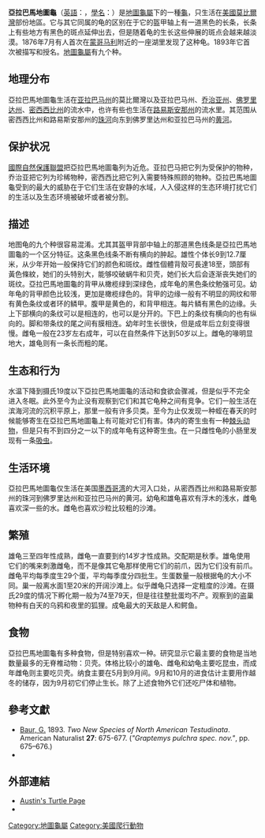{{Speciesbox
| status = NT
| status_system = IUCN3.1
| status_ref = <ref>{{IUCN2011.1|assessors=van Dijk, P.P.|year=2010|id=170494|title=Graptemys pulchra|downloaded=8 October 2011}}</ref>
| image = Alabama Map Turtle.jpg
| image_caption = 亞拉巴馬地圖龜（Alabama map turtle） 
| aquariumist care level = Easy
| genus = Graptemys
| species = '''亞拉巴馬地圖龜 ''Graptemys pulchra'''''
| authority = [[Georg_Baur|Baur]], 1893<ref name="Rhodin101">{{Harnvb|Rhodin|2010|p=000.101}}</ref>
| synonyms = 
*''Graptemys pulchra'' <small>Baur, 1893</small>
*''Malacoclemmys pulchra'' <br><small>— [[Raymond_Ditmars|Ditmars]], 1907</small>
*''Malaclemys lesueurii pulchra'' <br><small>— [[Friedrich_Siebenrock|Siebenrock]], 1909</small>
*''Graptemys pulcra'' [sic]<br><small>Chaney & C.L. Smith, 1950</small>  ''([[ex_errore|ex errore]])''
*''Malaclemys pulchra'' <br><small>— McDowell, 1964</small>
*''Graptemys puchra'' [sic]<br><small> Bertl & Killebrew, 1983</small>  ''(ex errore)''
*''Graptemys pulchra pulchra'' <br><small>— Artner, 2003</small>
| synonyms_ref=<ref name="Fritz2007">{{Cite journal | journal = Vertebrate Zoology | title = Checklist of Chelonians of the World | year = 2007 | author = Fritz, Uwe | coauthors = Peter Havaš | volume = 57 | issue = 2 | pages = 189–190 | id =  | url = http://www.cnah.org/pdf_files/851.pdf | archiveurl = https://www.webcitation.org/5v20ztMND?url=http://www.cnah.org/pdf_files/851.pdf | archivedate = 2010-12-17 | accessdate = 29 May 2012 | deadurl = yes }}</ref>
}}

'''亞拉巴馬地圖龜'''（[[英語|英語]]：'''{{lang|en|Alabama map turtle}}'''，[[學名|學名]]：'''''{{lang|la|Graptemys pulchra}}'''''）是[[地圖龜屬|地圖龜屬]]下的一種[[龜|龜]]，只生活在[[美國|美國]][[莫比爾灣|莫比爾灣]]部份地區。它与其它同属的龟的区别在于它的盔甲轴上有一道黑色的长条，长条上有些地方有黑色的斑点延伸出去，但是随着龟的生长这些伸展的斑点会越来越淡漠。1876年7月有人首次在[[蒙哥马利_(亚拉巴马州)|蒙哥马利]]附近的一座湖里发现了这种龟。1893年它首次被描写和授名。[[地圖龜屬|地圖龜屬]]有九个种。

==地理分布==
亞拉巴馬地圖龜生活在[[亚拉巴马州|亚拉巴马州]]的莫比爾灣以及亚拉巴马州、[[乔治亚州|乔治亚州]]、[[佛罗里达州|佛罗里达州]]、[[密西西比州|密西西比州]]的流水中，也许有些也生活在[[路易斯安那州|路易斯安那州]]的流水里。其范围从密西西比州和路易斯安那州的[[珠河_(密西西比州)|珠河]]向东到佛罗里达州和亚拉巴马州的[[黄河_(佛罗里达州)|黄河]]。

==保护状况==
[[國際自然保護聯盟|國際自然保護聯盟]]把亞拉巴馬地圖龜列为近危。亚拉巴马把它列为受保护的物种，乔治亚把它列为珍稀物种，密西西比把它列入需要特殊照顾的物种。亞拉巴馬地圖龜受到的最大的威胁在于它们生活在安静的水域，人入侵这样的生态环境打扰它们的生活以及生态环境被破坏或者被分割。

==描述==
地图龟的九个种很容易混淆。尤其其盔甲背部中轴上的那道黑色线条是亞拉巴馬地圖龜的一个区分特征。这条黑色线条不断有横向的肿起。雄性个体长9到12.7厘米，从少年开始一般保持它们的颜色和斑纹。雌性個體背殼可長達18至{{convert|29.2|cm}}，頭部有黃色條紋，她们的头特别大，能够咬破蜗牛和贝壳，她们长大后会逐渐丧失她们的斑纹。亞拉巴馬地圖龜的背甲从橄榄绿到深绿色，成年龟的黑色条纹勉强可见。幼年龟的背甲颜色比较浅，更加是橄榄绿色的。背甲的边缘一般有不明显的网纹和带有黄色条纹或者环的鳞甲。腹甲是黄色的，和背甲相连。每片鳞有黑色的边缘。头上下部横向的条纹可以是相连的，也可以是分开的。下巴上的条纹有横向的也有纵向的。脚和带条纹的尾之间有膜相连。幼年时生长很快，但是成年后立刻变得很慢。雌龟一般在23岁左右成年，可以在自然条件下达到50岁以上。雌龟的喙明显地大，雄龟则有一条长而粗的尾。

==生态和行为==
水温下降到摄氏19度以下亞拉巴馬地圖龜的活动和食欲会骤减，但是似乎不完全进入冬眠。此外至今为止没有观察到它们和其它龟种之间有竞争。它们一般生活在滨海河流的沉积平原上，那里一般有许多贝类。至今为止仅发现一种蛭在春天的时候能够寄生在亞拉巴馬地圖龜上有可能对它们有害。体内的寄生虫有一种[[棘头动物门|棘头动物]]，但是只有不到四分之一以下的成年龟有这种寄生虫。在一只雌性龟的小肠里发现有一条[[吸虫|吸虫]]。

==生活环境==
亞拉巴馬地圖龜仅生活在美国[[墨西哥湾|墨西哥湾]]的大河入口处，从密西西比州和路易斯安那州的珠河到佛罗里达州和亚拉巴马州的黄河。幼龟和雄龟喜欢有浮木的浅水，雌龟喜欢深一些的水。雌龟也喜欢沙粒比较粗的沙滩。

==繁殖==
雄龟三至四年性成熟，雌龟一直要到约14岁才性成熟。交配期是秋季。雄龟使用它们的嘴来刺激雌龟，而不是像其它龟那样使用它们的前爪，因为它们没有前爪。雌龟平均每季度生29个蛋，平均每季度分四批生。生蛋数量一般根据龟的大小不同。巢一般离水面1至20米的开阔沙滩上。似乎雌龟只选择一定粗度的沙滩。在摄氏29度的情况下孵化期一般为74至79天，但是往往整批蛋均不产。观察到的盗巢物种有白天的乌鸦和夜里的狐狸。成龟最大的天敌是人和鳄鱼。

==食物==
亞拉巴馬地圖龜有多种食物，但是特别喜欢一种。研究显示它最主要的食物是当地数量最多的无脊椎动物：贝壳。体格比较小的雄龟、雌龟和幼龟主要吃昆虫，而成年雌龟则主要吃贝壳。纳食主要在5月到9月间。9月和10月的进食估计主要用作越冬的储存，因为9月初它们停止生长。除了上述食物外它们还吃尸体和植物。

== 參考文獻==
{{Reflist}}
*[[Georg_Baur|Baur, G.]] 1893. ''Two New Species of North American Testudinata''. American Naturalist '''27''': 675-677. (''"Graptemys pulchra spec. nov."'', pp. 675–676.)
*{{Anchor|CITEREFRhodin2010}}{{cite web | url = http://www.iucn-tftsg.org/wp-content/uploads/file/Accounts/crm_5_000_checklist_v3_2010.pdf | title = Turtles of the World 2010 Update: Annotated Checklist of Taxonomy, Synonymy, Distribution and Conservation Status | date = 2010-12-14 | accessdate = 2010-12-15 | last = Rhodin | first = Anders G.J. | coauthors = van Dijk, Peter Paul;  Iverson, John B.; Shaffer, H. Bradley. | format = pdf | archiveurl = https://www.webcitation.org/5uzfktoIh?url=http://www.iucn-tftsg.org/wp-content/uploads/file/Accounts/crm_5_000_checklist_v3_2010.pdf | archivedate = 2010-12-15 | deadurl = yes }}

==外部連結==
*[http://www.austinsturtlepage.com/Care/cs-alabamamap.htm Austin's Turtle Page]{{Wayback|url=http://www.austinsturtlepage.com/Care/cs-alabamamap.htm |date=20121110130338 }}
*{{NRDB species|genus=Graptemys|species=pulchra|date=14 April|year=2013}}
{{Taxonbar|from=Q40678}}

[[Category:地圖龜屬|Category:地圖龜屬]]
[[Category:美國爬行動物|Category:美國爬行動物]]